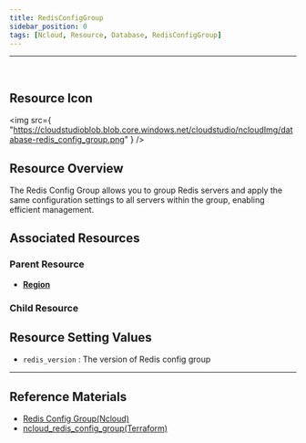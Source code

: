 ```yaml
---
title: RedisConfigGroup
sidebar_position: 0
tags: [Ncloud, Resource, Database, RedisConfigGroup]
---
```


<hr />
<br />

## Resource Icon

<img
    src={
        "https://cloudstudioblob.blob.core.windows.net/cloudstudio/ncloudImg/database-redis_config_group.png"
    }
/>

## Resource Overview

The Redis Config Group allows you to group Redis servers and apply the same configuration settings to all servers within the group, enabling efficient management.

## Associated Resources

### Parent Resource


-   [**Region**](https://docs.cstudio.app/en/docs/resource/ncloud/Base/Region)

### Child Resource


## Resource Setting Values

-   `redis_version` : The version of Redis config group

    

---

## Reference Materials

-   [Redis Config Group(Ncloud)](https://guide.ncloud-docs.com/en/docs/database-database-8-9)
-   [ncloud_redis_config_group(Terraform)](https://registry.terraform.io/providers/NaverCloudPlatform/ncloud/latest/docs/resources/redis_config_group)
